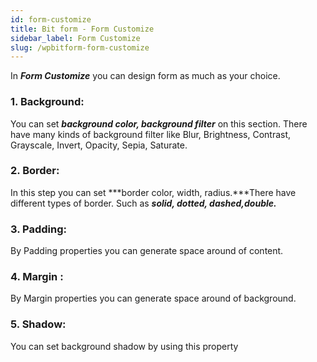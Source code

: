 ```yaml
---
id: form-customize
title: Bit form - Form Customize
sidebar_label: Form Customize
slug: /wpbitform-form-customize
---
```


In ***Form Customize***  you can design form as much as your choice.

### 1. Background:

You can set ***background color, background filter*** on this section. There have many kinds of background filter like Blur, Brightness, Contrast, Grayscale, Invert, Opacity, Sepia, Saturate.

### 2. Border:

In this step you can set  ***border color, width, radius.***There have different types of border. Such as ***solid, dotted, dashed,double.***

### 3. Padding:

By Padding properties you can generate space around of content.

### 4. Margin :

By Margin properties you can generate space around of background.

### 5. Shadow:

You can set background shadow by  using this property

